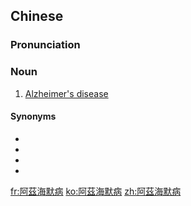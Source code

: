 {{also|阿兹海默病}}
==Chinese==
{{zh-forms|s=阿兹海默病|type=41|delink=1|Alzheimer}}

===Pronunciation===
{{zh-pron
|m=Āzīhǎimòbìng
|cat=n
}}

===Noun===
{{zh-noun}}

# [[Alzheimer's disease]]

====Synonyms====
* {{zh-l|阿爾茨海默病|tr=Āěrcíhǎimòbìng}}
* {{zh-l|阿耳茨海默氏病|tr=Āěrcíhǎimòshìbìng}}
* {{zh-l|老年痴呆症}}
* {{zh-l|老人失智症}}

{{zh-cat|Diseases|Neurology}}

[[fr:阿茲海默病]]
[[ko:阿茲海默病]]
[[zh:阿茲海默病]]